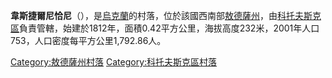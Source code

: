 {{coord|47|43|8|N|29|32|25|E|scale:30000|display=title}}

'''韋斯捷爾尼恰尼'''（{{lang-uk|Вестерничани}}），是[[烏克蘭|烏克蘭]]的村落，位於該國西南部[[敖德薩州|敖德薩州]]，由[[科托夫斯克區|科托夫斯克區]]負責管轄，始建於1812年，面積0.42平方公里，海拔高度232米，2001年人口753，人口密度每平方公里1,792.86人。

{{DEFAULTSORT:Вестерничани}}
[[Category:敖德薩州村落|Category:敖德薩州村落]]
[[Category:科托夫斯克區村落|Category:科托夫斯克區村落]]


{{Odessa-geo-stub}}